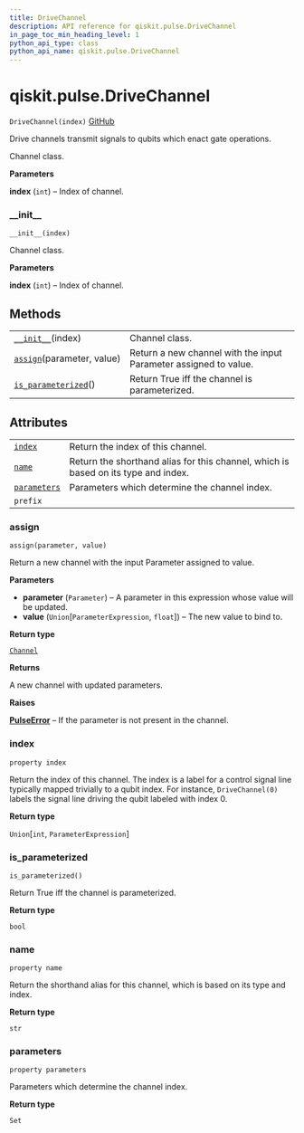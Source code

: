 ```yaml
---
title: DriveChannel
description: API reference for qiskit.pulse.DriveChannel
in_page_toc_min_heading_level: 1
python_api_type: class
python_api_name: qiskit.pulse.DriveChannel
---
```


# qiskit.pulse.DriveChannel

<span id="qiskit.pulse.DriveChannel" />

`DriveChannel(index)` [GitHub](https://github.com/qiskit/qiskit/tree/stable/0.18/qiskit/pulse/channels.py "view source code")

Drive channels transmit signals to qubits which enact gate operations.

Channel class.

**Parameters**

**index** (`int`) – Index of channel.

### \_\_init\_\_

<span id="qiskit.pulse.DriveChannel.__init__" />

`__init__(index)`

Channel class.

**Parameters**

**index** (`int`) – Index of channel.

## Methods

|                                                                                                                  |                                                                  |
| ---------------------------------------------------------------------------------------------------------------- | ---------------------------------------------------------------- |
| [`__init__`](#qiskit.pulse.DriveChannel.__init__ "qiskit.pulse.DriveChannel.__init__")(index)                    | Channel class.                                                   |
| [`assign`](#qiskit.pulse.DriveChannel.assign "qiskit.pulse.DriveChannel.assign")(parameter, value)               | Return a new channel with the input Parameter assigned to value. |
| [`is_parameterized`](#qiskit.pulse.DriveChannel.is_parameterized "qiskit.pulse.DriveChannel.is_parameterized")() | Return True iff the channel is parameterized.                    |

## Attributes

|                                                                                              |                                                                                    |
| -------------------------------------------------------------------------------------------- | ---------------------------------------------------------------------------------- |
| [`index`](#qiskit.pulse.DriveChannel.index "qiskit.pulse.DriveChannel.index")                | Return the index of this channel.                                                  |
| [`name`](#qiskit.pulse.DriveChannel.name "qiskit.pulse.DriveChannel.name")                   | Return the shorthand alias for this channel, which is based on its type and index. |
| [`parameters`](#qiskit.pulse.DriveChannel.parameters "qiskit.pulse.DriveChannel.parameters") | Parameters which determine the channel index.                                      |
| `prefix`                                                                                     |                                                                                    |

### assign

<span id="qiskit.pulse.DriveChannel.assign" />

`assign(parameter, value)`

Return a new channel with the input Parameter assigned to value.

**Parameters**

*   **parameter** (`Parameter`) – A parameter in this expression whose value will be updated.
*   **value** (`Union`\[`ParameterExpression`, `float`]) – The new value to bind to.

**Return type**

[`Channel`](qiskit.pulse.channels#channel "qiskit.pulse.channels.Channel")

**Returns**

A new channel with updated parameters.

**Raises**

[**PulseError**](qiskit.pulse.PulseError "qiskit.pulse.PulseError") – If the parameter is not present in the channel.

### index

<span id="qiskit.pulse.DriveChannel.index" />

`property index`

Return the index of this channel. The index is a label for a control signal line typically mapped trivially to a qubit index. For instance, `DriveChannel(0)` labels the signal line driving the qubit labeled with index 0.

**Return type**

`Union`\[`int`, `ParameterExpression`]

### is\_parameterized

<span id="qiskit.pulse.DriveChannel.is_parameterized" />

`is_parameterized()`

Return True iff the channel is parameterized.

**Return type**

`bool`

### name

<span id="qiskit.pulse.DriveChannel.name" />

`property name`

Return the shorthand alias for this channel, which is based on its type and index.

**Return type**

`str`

### parameters

<span id="qiskit.pulse.DriveChannel.parameters" />

`property parameters`

Parameters which determine the channel index.

**Return type**

`Set`

